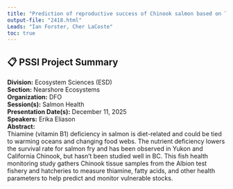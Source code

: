```yaml
---
title: "Prediction of reproductive success of Chinook salmon based on Thiamine concentrations in returning adults."
output-file: "2418.html"
Leads: "Ian Forster, Cher LaCoste"
toc: true
---
```


## 📋 PSSI Project Summary

**Division:** Ecosystem Sciences (ESD)  
**Section:** Nearshore Ecosystems  
**Organization:** DFO  
**Session(s):** Salmon Health  
**Presentation Date(s):** December 11, 2025  
**Speakers:** Erika Eliason  
**Abstract:**  
Thiamine (vitamin B1) deficiency in salmon is diet-related and could be tied to warming oceans and changing food webs. The nutrient deficiency lowers the survival rate for salmon fry and has been observed in Yukon and California Chinook, but hasn’t been studied well in BC. This fish health monitoring study gathers Chinook tissue samples from the Albion test fishery and hatcheries to measure thiamine, fatty acids, and other health parameters to help predict and monitor vulnerable stocks.    


